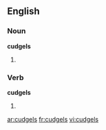 ==English==

===Noun===
'''cudgels'''

# {{plural of|[[cudgel]]}}


===Verb===
'''cudgels'''

# {{third-person singular of|[[cudgel]]}}

[[ar:cudgels]]
[[fr:cudgels]]
[[vi:cudgels]]